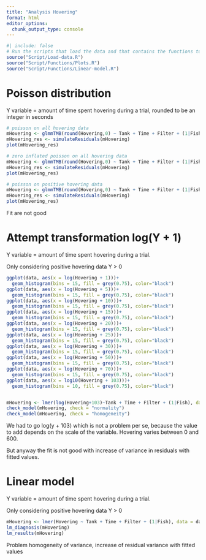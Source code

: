 ```yaml
---
title: "Analysis Hovering"
format: html
editor_options: 
  chunk_output_type: console
---
```


```r
#| include: false
# Run the scripts that load the data and that contains the functions to plot and do the linear models
source("Script/Load-data.R")
source("Script/Functions/Plots.R")
source("Script/Functions/Linear-model.R")
```

# Poisson distribution

Y variable = amount of time spent hovering during a trial, rounded to be an integer in seconds

```r
# poisson on all hovering data
mHovering <- glmmTMB(round(Hovering,0) ~ Tank + Time + Filter + (1|Fish), data = data, family =poisson)
mHovering_res <- simulateResiduals(mHovering)
plot(mHovering_res)

# zero inflated poisson on all hovering data
mHovering <- glmmTMB(round(Hovering,0) ~ Tank + Time + Filter + (1|Fish), data = data, family =poisson,ziformula=~1)
mHovering_res <- simulateResiduals(mHovering)
plot(mHovering_res)

# poisson on positive hovering data
mHovering <- glmmTMB(round(Hovering,0) ~ Tank + Time + Filter + (1|Fish), data = data[data$Hovering >0,], family =poisson)
mHovering_res <- simulateResiduals(mHovering)
plot(mHovering_res)
```

Fit are not good

# Attempt transformation log(Y + 1)

Y variable = amount of time spent hovering during a trial. 

Only considering positive hovering data Y > 0 

```r
ggplot(data, aes(x = log(Hovering + 1)))+
  geom_histogram(bins = 15, fill = grey(0.75), color="black")
ggplot(data, aes(x = log(Hovering + 5)))+
  geom_histogram(bins = 15, fill = grey(0.75), color="black")
ggplot(data, aes(x = log(Hovering + 10)))+
  geom_histogram(bins = 15, fill = grey(0.75), color="black")
ggplot(data, aes(x = log(Hovering + 15)))+
  geom_histogram(bins = 15, fill = grey(0.75), color="black")
ggplot(data, aes(x = log(Hovering + 20)))+
  geom_histogram(bins = 15, fill = grey(0.75), color="black")
ggplot(data, aes(x = log(Hovering + 25)))+
  geom_histogram(bins = 15, fill = grey(0.75), color="black")
ggplot(data, aes(x = log(Hovering + 30)))+
  geom_histogram(bins = 15, fill = grey(0.75), color="black")
ggplot(data, aes(x = log(Hovering + 50)))+
  geom_histogram(bins = 15, fill = grey(0.75), color="black")
ggplot(data, aes(x = log(Hovering + 70)))+
  geom_histogram(bins = 15, fill = grey(0.75), color="black")
ggplot(data, aes(x = log10(Hovering + 103)))+
  geom_histogram(bins = 10, fill = grey(0.75), color="black")


mHovering <- lmer(log(Hovering+103)~Tank + Time + Filter + (1|Fish), data = data)
check_model(mHovering, check = "normality")
check_model(mHovering, check = "homogeneity")
```

We had to go log(y + 103) which is not a problem per se, because the value to add depends on the scale of the variable. Hovering varies between 0 and 600. 

But anyway the fit is not good with increase of variance in residuals with fitted values.

# Linear model

Y variable = amount of time spent hovering during a trial. 

Only considering positive hovering data Y > 0 

```r
mHovering <- lmer(Hovering ~ Tank + Time + Filter + (1|Fish), data = data[data$Hovering>0,])
lm_diagnosis(mHovering)
lm_results(mHovering)
```

Problem homogeneity of variance, increase of residual variance with fitted values

